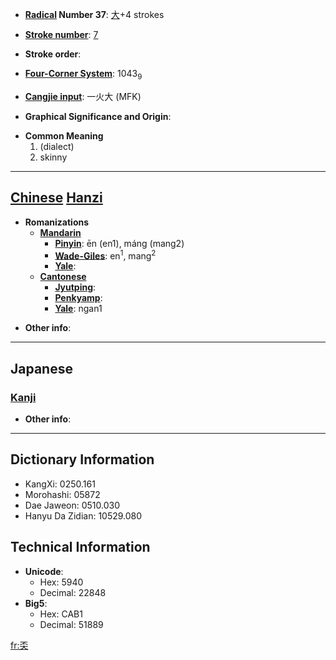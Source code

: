 * '''[[Wiktionary:Chinese radical index| Radical]] Number 37''': [[Wiktionary:Chinese radical index 大|大]]+4 strokes

* '''[[Wiktionary:Chinese total strokes index|Stroke number]]''': [[Wiktionary:Chinese total strokes index 7|7]]

* '''Stroke order''': 

* '''[[Wiktionary:Chinese four corner index|Four-Corner System]]''': 1043<sub>9</sub>

* '''[[Wiktionary:Chinese Cangjie index|Cangjie input]]''': 一火大 (MFK)

* '''Graphical Significance and Origin''': 

* '''Common Meaning'''
*#(dialect)
*# skinny


----

== [[Chinese]] [[Hanzi]] ==

* '''Romanizations'''
** '''[[Mandarin]]'''
*** '''[[Pinyin]]''': ēn (en1), máng (mang2)
*** '''[[Wade-Giles]]''': en<sup>1</sup>, mang<sup>2</sup>
*** '''[[Yale]]''': 
** '''[[Cantonese]]'''
*** '''[[Jyutping]]''':
*** '''[[Penkyamp]]''': 
*** '''[[Yale]]''': ngan1

* '''Other info''': 

----

==Japanese==
===[[Kanji]]===
{{kanji|on readings=[[ぼう]] (bō)
|kun readings=[[やせる]] (yaseru)
}}

* '''Other info''':  

----

== Dictionary Information ==

* KangXi: 0250.161
* Morohashi: 05872
* Dae Jaweon: 0510.030
* Hanyu Da Zidian: 10529.080

== Technical Information ==

* '''Unicode''':
** Hex: 5940
** Decimal: 22848
* '''Big5''':
** Hex: CAB1
** Decimal: 51889

[[fr:奀]]
